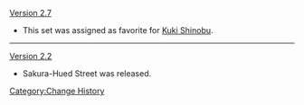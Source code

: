 [[Version 2.7]]
* This set was assigned as favorite for [[Kuki Shinobu]].
----
[[Version 2.2]]
* Sakura-Hued Street was released.
<noinclude>[[Category:Change History]]</noinclude>